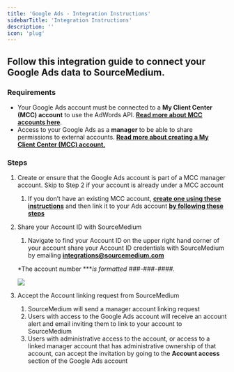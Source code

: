 ```yaml
---
title: 'Google Ads - Integration Instructions'
sidebarTitle: 'Integration Instructions'
description: ''
icon: 'plug'
---
```


## Follow this integration guide to connect your Google Ads data to SourceMedium.

### Requirements

- Your Google Ads account must be connected to a **My Client Center (MCC) account** to use the AdWords API. [**Read more about MCC accounts here**](https://support.google.com/adwords/answer/6139186).
- Access to your Google Ads as a **manager** to be able to share permissions to external accounts. [**Read more about creating a My Client Center (MCC) account.**](https://support.google.com/google-ads/answer/7459399)

### Steps

1. Create or ensure that the Google Ads account is part of a MCC manager account. Skip to Step 2 if your account is already under a MCC account
    1. If you don’t have an existing MCC account, [**create one using these instructions**](https://support.google.com/adwords/answer/7459399) and then link it to your Ads account **[by following these steps](https://support.google.com/adwords/answer/7459601)**
2. Share your Account ID with SourceMedium 
    1. Navigate to find your Account ID on the upper right hand corner of your account share your Account ID credentials with SourceMedium by emailing **[integrations@sourcemedium.com](mailto:integrations@sourcemedium.com)**
    
    *The account number ****is formatted ###-###-####.*
    
    ![](/images/article-imgs/google-ads-integration/Untitled.png)
    
3. Accept the Account linking request from SourceMedium 
    1. SourceMedium will send a manager account linking request
    2. Users with access to the Google Ads account will receive an account alert and email inviting them to link to your account to SourceMedium 
    3. Users with administrative access to the account, or access to a linked manager account that has administrative ownership of that account, can accept the invitation by going to the **Account access** section of the Google Ads account

